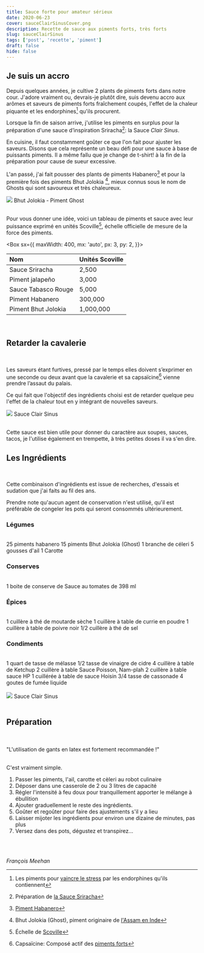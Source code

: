 ```yaml
---
title: Sauce forte pour amateur sérieux
date: 2020-06-23
cover: sauceClairSinusCover.png
description: Recette de sauce aux piments forts, très forts
slug: sauceClairSinus
tags: ['post', 'recette', 'piment']
draft: false
hide: false
---
```


## Je suis un accro

Depuis quelques années, je cultive 2 plants de piments forts dans notre cour. J'adore vraiment ou, devrais-je plutôt dire, suis devenu accro aux arômes et saveurs de piments forts fraîchement coupés, l'effet de la chaleur piquante et les endorphines[^1] qu'ils procurent.

Lorsque la fin de saison arrive, j'utilise les piments en surplus pour la préparation d'une sauce d’inspiration Sriracha[^2]: la Sauce *Clair Sinus*.

En cuisine, il faut constamment goûter ce que l'on fait pour ajuster les saveurs. Disons que cela représente un beau défi pour une sauce à base de puissants piments. Il a même fallu que je change de t-shirt! à la fin de la préparation pour cause de sueur excessive.

L'an passé, j'ai fait pousser des plants de piments Habanero[^3] et pour la première fois des piments Bhut Jolokia [^4], mieux connus sous le nom de Ghosts qui sont savoureux et très chaleureux.


<Flex>
  <Card width={[ 256, 320 ]} mx='auto'>
    <Image src='ghostPepperPlant.jpg'/>
    <Text>
      Bhut Jolokia - Piment Ghost
    </Text>
  </Card>
</Flex>

<br/>
<br/>


Pour vous donner une idée, voici un tableau de piments et sauce avec leur puissance exprimé en unités Scoville[^5], échelle officielle de mesure de la force des piments.


<Box
  sx={{
    maxWidth: 400,
    mx: 'auto',
    px: 3,
    py: 2,
  }}>

|  Nom  |  Unités Scoville  |
|:---| :---|
| Sauce Sriracha   |  2,500  |
| Piment jalapeño   |  3,000  |
| Sauce Tabasco Rouge   |  5,000  |
| Piment Habanero   |  300,000  |
| Piment Bhut Jolokia   |  1,000,000    |

</Box>

<br/>

## Retarder la cavalerie
<br/>

Les saveurs étant furtives, pressé par le temps elles doivent s’exprimer en une seconde ou deux avant que la cavalerie et sa capsaïcine[^6] vienne prendre l’assaut du palais.

Ce qui fait que l'objectif des ingrédients choisi est de retarder quelque peu l'effet de la chaleur tout en y intégrant de nouvelles saveurs.

<Flex>
  <Card width={[ 256, 320 ]} mx='auto'>
    <Image src='sauceClairSinus02.jpg'/>
    <Text>
      Sauce Clair Sinus
    </Text>
  </Card>
</Flex>

<br/>
<br/>

Cette sauce est bien utile pour donner du caractère aux soupes, sauces, tacos, je l'utilise également en trempette, à très petites doses il va s'en dire.

## Les Ingrédients
<br/>

Cette combinaison d'ingrédients est issue de recherches, d'essais et sudation que j'ai faits au fil des ans.

Prendre note qu'aucun agent de conservation n'est utilisé, qu'il est préférable de congeler les pots qui seront consommés ultérieurement.


### Légumes
<br/>


<Box>
  <Label fontSize={20} >
    <Checkbox id='habanero' name='habanero' />
    25 piments habanero </Label>
  <Label fontSize={20} >
    <Checkbox id='jolo' name='jolo' />
    15 piments Bhut Jolokia (Ghost) </Label>
  <Label fontSize={20}>
    <Checkbox id='celerie' name='Celeri'/>
    1 branche de céleri </Label>
      <Label fontSize={20}>
    <Checkbox id='ail' name='Ail'/>
    5 gousses d'ail </Label>
    <Label fontSize={20}>
    <Checkbox id='car' name='Carotte'/>
    1 Carotte </Label>
</Box>

<br/>

### Conserves
<br/>
<Box>
  <Label fontSize={20} >
    <Checkbox id='sautom' name='sautom' />
    1 boite de conserve de Sauce au tomates de 398 ml </Label>
</Box>

<br/>

### Épices
<br/>

<Box>
  <Label fontSize={20} >
    <Checkbox id='moutarde' name='moutarde' />
    1 cuillère à thé de moutarde sèche </Label>
  <Label fontSize={20} >
    <Checkbox id='curry' name='curry' />
    1 cuillère à table de currie en poudre </Label>
  <Label fontSize={20} >
    <Checkbox id='poivre' name='poivre' />
    1 cuillère à table de poivre noir </Label>
  <Label fontSize={20} >
    <Checkbox id='sel' name='sel' />
    1/2 cuillère à thé de sel </Label>
</Box>

<br/>

### Condiments
<br/>

<Box>
  <Label fontSize={20} >
    <Checkbox id='melasse' name='melasse' />
     1 quart de tasse de mélasse </Label>
  <Label fontSize={20} >
    <Checkbox id='cidre' name='cidre' />
     1/2 tasse de vinaigre de cidre </Label>
  <Label fontSize={20} >
    <Checkbox id='ketchup' name='ketchup' />
    4 cuillère à table de Ketchup </Label>
  <Label fontSize={20} >
    <Checkbox id='Namplah' name='Namplah' />
     2 cuillère à table Sauce Poisson, Nam-plah </Label>
  <Label fontSize={20} >
    <Checkbox id='HP' name='HP' />
    2 cuillère à table sauce HP </Label>
  <Label fontSize={20} >
    <Checkbox id='Hoisin' name='Hoisin' />
    1 cuillérée à table de sauce Hoisin </Label>
  <Label fontSize={20} >
    <Checkbox id='cassonade' name='cassonade' />
    3/4 tasse de cassonade </Label>
  <Label fontSize={20} >
    <Checkbox id='fumée' name='fumée' />
    4 goutes de fumée liquide </Label>
</Box>

<br/>
<br/>

<Flex>
  <Card width={[ 256, 320 ]} mx='auto'>
    <Image src='sauceClairSinus.png'/>
    <Text>
      Sauce Clair Sinus
    </Text>
  </Card>
</Flex>

<br/>
<br/>

## Préparation 
<br/>
<br/>


<Flex flexWrap='grid' mx={10} >
  <Box width={1/4}
    sx={{
        p: 3,
        px: 5,
        py: 4,
        backgroundImage: `url(${Warningfm})`,
        backgroundSize: 'auto',
        backgroundRepeat: 'no-repeat',
        borderRadius: 3,
        bg: 'background',
      }}>
  </Box>
	<Box width={3/4} >
		<Text p={1} px='3' py='4' bg='muted' fontSize={4} fontStyle='oblique' fontWeight='bold' >
      "L'utilisation de gants en latex est fortement recommandée !"
    </Text>
  </Box>
</Flex>

<br/>

<br/>


C'est vraiment simple.

1. Passer les piments, l'ail, carotte et cèleri au robot culinaire
1. Déposer  dans une casserole de 2 ou 3 litres de capacité
1. Régler l'intensité à feu doux pour tranquillement apporter le mélange à ébullition
1. Ajouter graduellement le reste des ingrédients.
1. Goûter et regoûter pour faire des ajustements s'il y a lieu
1. Laisser mijoter les ingrédients pour environ une dizaine de minutes, pas plus
1. Versez dans des pots, dégustez et transpirez...

<br/>
<br/>

*François Meehan*


[^1]: Les piments pour [vaincre le stress](https://www.doctissimo.fr/nutrition/diaporamas/alimentation-et-sante/les-piments-pour-vaincre-le-stress) par les endorphines qu'ils contiennent
[^2]: Préparation de [la Sauce Sriracha](https://en.wikipedia.org/wiki/Srircha_sauce_(Huy_Fong_Foods)#Preparation)
[^3]: [Piment Habanero](https://www.chilipeppermadness.com/chili-pepper-types/hot-chili-pepper-types/habanero-chili-pepper/)
[^4]: Bhut Jolokia (Ghost), piment originaire de [l'Assam en Inde](https://fr.wikipedia.org/wiki/Bhut_Jolokia)
[^6]: Capsaïcine: Composé actif des [piments forts](https://fr.wikipedia.org/wiki/Capsa%C3%AFcine)
[^5]: Échelle de [Scoville](https://fr.wikipedia.org/wiki/%C3%89chelle_de_Scoville)